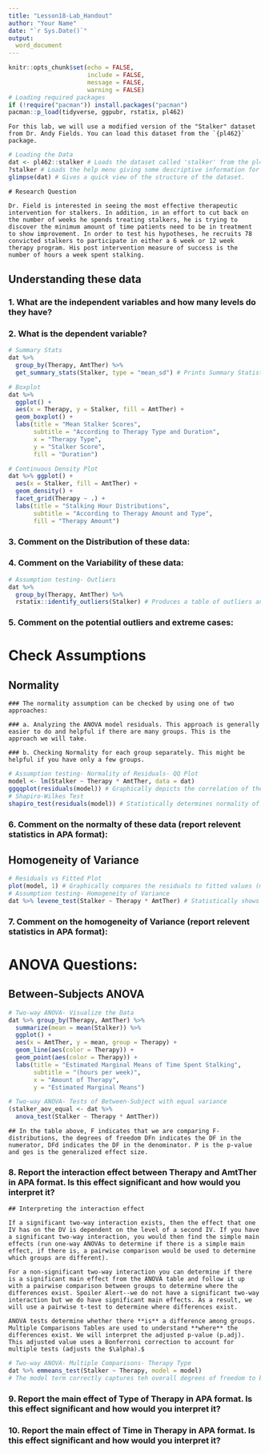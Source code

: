 ```yaml
---
title: "Lesson18-Lab_Handout"
author: "Your Name"
date: "`r Sys.Date()`"
output: 
  word_document
---
```


```r
knitr::opts_chunk$set(echo = FALSE, 
                      include = FALSE, 
                      message = FALSE, 
                      warning = FALSE)
# Loading required packages
if (!require("pacman")) install.packages("pacman")
pacman::p_load(tidyverse, ggpubr, rstatix, pl462)
```

```asis
For this lab, we will use a modified version of the "Stalker" dataset from Dr. Andy Fields. You can load this dataset from the `{pl462}` package.
```

```r
# Loading the Data
dat <- pl462::stalker # Loads the dataset called 'stalker' from the pl462 packages and assigns it the name "dat"
?stalker # Loads the help menu giving some descriptive information for the dataset
glimpse(dat) # Gives a quick view of the structure of the dataset.
```

```asis
# Research Question 

Dr. Field is interested in seeing the most effective therapeutic intervention for stalkers. In addition, in an effort to cut back on the number of weeks he spends treating stalkers, he is trying to discover the minimum amount of time patients need to be in treatment to show improvement. In order to test his hypotheses, he recruits 78 convicted stalkers to participate in either a 6 week or 12 week therapy program. His post intervention measure of success is the number of hours a week spent stalking.  
```

## Understanding these data

### 1. What are the independent variables and how many levels do they have?

>

### 2. What is the dependent variable?

>

```r
# Summary Stats
dat %>% 
  group_by(Therapy, AmtTher) %>% 
  get_summary_stats(Stalker, type = "mean_sd") # Prints Summary Statistics

# Boxplot
dat %>% 
  ggplot() + 
  aes(x = Therapy, y = Stalker, fill = AmtTher) + 
  geom_boxplot() + 
  labs(title = "Mean Stalker Scores",
       subtitle = "According to Therapy Type and Duration",
       x = "Therapy Type",
       y = "Stalker Score",
       fill = "Duration")

# Continuous Density Plot
dat %>% ggplot() + 
  aes(x = Stalker, fill = AmtTher) + 
  geom_density() + 
  facet_grid(Therapy ~ .) +
  labs(title = "Stalking Hour Distributions",
       subtitle = "According to Therapy Amount and Type", 
       fill = "Therapy Amount")
```

### 3. Comment on the Distribution of these data:

>

### 4. Comment on the Variability of these data:

>

```r
# Assumption testing- Outliers
dat %>% 
  group_by(Therapy, AmtTher) %>% 
  rstatix::identify_outliers(Stalker) # Produces a table of outliers and extreme cases.
```

### 5. Comment on the potential outliers and extreme cases:

>


# Check Assumptions

## Normality

```asis
### The normality assumption can be checked by using one of two approaches: 

### a. Analyzing the ANOVA model residuals. This approach is generally easier to do and helpful if there are many groups. This is the approach we will take.

### b. Checking Normality for each group separately. This might be helpful if you have only a few groups.
```

```r
# Assumption testing- Normality of Residuals- QQ Plot
model <- lm(Stalker ~ Therapy * AmtTher, data = dat)
ggqqplot(residuals(model)) # Graphically depicts the correlation of these data and a normal distribution.
# Shapiro-Wilkes Test
shapiro_test(residuals(model)) # Statistically determines normality of these data.
```

### 6. Comment on the normalty of these data (report relevent statistics in APA format):

>

## Homogeneity of Variance

```r
# Residuals vs Fitted Plot
plot(model, 1) # Graphically compares the residuals to fitted values (mean of each group)
# Assumption testing- Homogeneity of Variance
dat %>% levene_test(Stalker ~ Therapy * AmtTher) # Statistically shows homogeneity of variance.
```

### 7. Comment on the homogeneity of Variance (report relevent statistics in APA format):

>

# ANOVA Questions:

## Between-Subjects ANOVA

```r
# Two-way ANOVA- Visualize the Data
dat %>% group_by(Therapy, AmtTher) %>% 
  summarize(mean = mean(Stalker)) %>% 
  ggplot() + 
  aes(x = AmtTher, y = mean, group = Therapy) + 
  geom_line(aes(color = Therapy)) + 
  geom_point(aes(color = Therapy)) + 
  labs(title = "Estimated Marginal Means of Time Spent Stalking",
       subtitle = "(hours per week)",
       x = "Amount of Therapy",
       y = "Estimated Marginal Means")
```

```r
# Two-way ANOVA- Tests of Between-Subject with equal variance
(stalker_aov_equal <- dat %>% 
  anova_test(Stalker ~ Therapy * AmtTher))
```

```asis
## In the table above, F indicates that we are comparing F-distributions, the degrees of freedom DFn indicates the DF in the numerator, DFd indicates the DF in the denominator. P is the p-value and ges is the generalized effect size.
```

### 8. Report the interaction effect between Therapy and AmtTher in APA format. Is this effect significant and how would you interpret it?

>

```asis
## Interpreting the interaction effect

If a significant two-way interaction exists, then the effect that one IV has on the DV is dependent on the level of a second IV. If you have a significant two-way interaction, you would then find the simple main effects (run one-way ANOVAs to determine if there is a simple main effect, if there is, a pairwise comparison would be used to determine which groups are different).

For a non-significant two-way interaction you can determine if there is a significant main effect from the ANOVA table and follow it up with a pairwise comparison between groups to determine where the differences exist. Spoiler Alert--we do not have a significant two-way interaction but we do have significant main effects. As a result, we will use a pairwise t-test to determine where differences exist.

ANOVA tests determine whether there **is** a difference among groups. Multiple Comparisons Tables are used to understand **where** the differences exist. We will interpret the adjusted p-value (p.adj). This adjusted value uses a Bonferroni correction to account for multiple tests (adjusts the $\alpha).$
```

```r
# Two-way ANOVA- Multiple Comparisons- Therapy Type
dat %>% emmeans_test(Stalker ~ Therapy, model = model) 
# The model term correctly captures teh overall degrees of freedom to be calculated.
```

### 9. Report the main effect of Type of Therapy in APA format. Is this effect significant and how would you interpret it?

>

### 10. Report the main effect of Time in Therapy in APA format. Is this effect significant and how would you interpret it?

>
